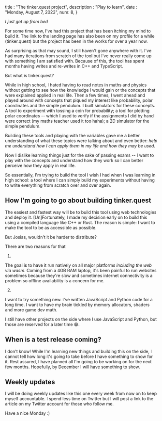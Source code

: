 title : "The tinker.quest project",
description : "Play to learn",
date : "Monday, August 7, 2023",
num: 8,
}

_I just got up from bed_

For some time now, I've had this project that has been itching my mind to build it. The link to the landing page has also been on my profile for a while (tinker.quest) but the project has been in the works for over a year now.

As surprising as that may sound, I still haven't gone anywhere with it. I've had many iterations from scratch of the tool but I've never really come up with something I am satisfied with. Because of this, the tool has spent months having writes and re-writes in C++ and TypeScript. 

But what is tinker.quest?

While in high school, I hated having to read notes in maths and physics without getting to see how the knowledge I would gain or the concepts that were explained applied in real life. Then a few times, I went ahead and played around with concepts that piqued my interest like probability, polar coordinates and the simple pendulum. 
I built simulators for these concepts. A tool to experiment with tossing a coin for probability; a tool for plotting polar coordinates -- which I used to verify if the assignments I did by hand were correct (my maths teacher used it too haha); a 2D simulator for the simple pendulum. 

Building these tools and playing with the variables gave me a better understanding of what these topics were talking about and even better: _help me understand how I can apply them in my life and how they may be used_.

Now I dislike learning things just for the sake of passing exams -- I want to play with the concepts and understand how they work so I can better perceive how they apply in real life.

So essentially, I'm trying to build the tool I wish I had when I was learning in high school: a tool where I can simply build my experiments without having to write everything from scratch over and over again. 

## How I'm going to go about building tinker.quest
The easiest and fastest way will be to build this tool using web technologies and deploy it. [Un]Fortunately, I made my decision early on to build this using a compiled language like C++ or Rust. 
The reason is simple: I want to make the tool to be as accessible as possible.

But Josias, wouldn't it be harder to distribute? 

There are two reasons for that

1.
The goal is to have it run natively on all major platforms _including the web via wasm_.
Coming from a 4GB RAM laptop, it's been painful to run websites sometimes because they're slow and sometimes internet connectivity is a problem so offline availability is a concern for me.

2.
I want to try something new. I've written JavaScript and Python code for a long time. I want to have my brain tickled by memory allocators, shaders and more game dev math. 

I still have other projects on the side where I use JavaScript and Python, but those are reserved for a later time 😁.

## When is a test release coming?
I don't know! While I'm learning new things and building this on the side, I cannot tell how long it's going to take before I have something to show for it. Rest assured, I have planned all I'm going to be working on for the next few months. Hopefully, by December I will have something to show. 

## Weekly updates
I will be doing weekly updates like this one every week from now on to keep myself accountable. 
I spend less time on Twitter but I will post a link to the article on my Twitter account for those who follow me.

Have a nice Monday :)
